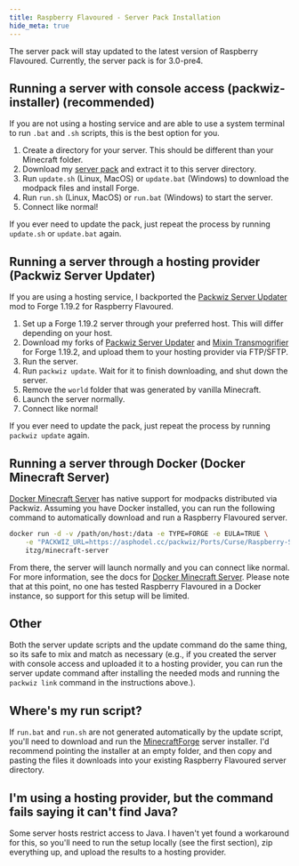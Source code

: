 ```yaml
---
title: Raspberry Flavoured - Server Pack Installation
hide_meta: true
---
```


The server pack will stay updated to the latest version of Raspberry Flavoured. Currently, the server pack is for 3.0-pre4.

## Running a server with console access (packwiz-installer) (recommended)

If you are not using a hosting service and are able to use a system terminal to run `.bat` and `.sh` scripts, this is the best option for you.

1. Create a directory for your server. This should be different than your Minecraft folder.
1. Download my [server pack](https://asphodel.cc/resources/cf/Raspberry-Flavoured-3.0-pre2-Server-Pack.zip) and extract it to this server directory.
5. Run `update.sh` (Linux, MacOS) or `update.bat` (Windows) to download the modpack files and install Forge.
6. Run `run.sh` (Linux, MacOS) or `run.bat` (Windows) to start the server.
7. Connect like normal!

If you ever need to update the pack, just repeat the process by running `update.sh` or `update.bat` again.

## Running a server through a hosting provider (Packwiz Server Updater)

If you are using a hosting service, I backported the [Packwiz Server Updater](https://modrinth.com/mod/packwiz-server-updater) mod to Forge 1.19.2 for Raspberry Flavoured.

1. Set up a Forge 1.19.2 server through your preferred host. This will differ depending on your host.
2. Download my forks of [Packwiz Server Updater](https://github.com/cassiancc/packwiz-server-updater/releases/download/2.2.0%2Bforge-1.19.2/packwizsu-forge-2.2.0.jar) and [Mixin Transmogrifier](https://github.com/cassiancc/MixinTransmogrifier/releases/tag/0.4.6%2B1.19.2) for Forge 1.19.2, and upload them to your hosting provider via FTP/SFTP.
3. Run the server.
5. Run `packwiz update`. Wait for it to finish downloading, and shut down the server.
6. Remove the `world` folder that was generated by vanilla Minecraft.
7. Launch the server normally.
8. Connect like normal!

If you ever need to update the pack, just repeat the process by running `packwiz update` again.

## Running a server through Docker (Docker Minecraft Server)

[Docker Minecraft Server](https://docker-minecraft-server.readthedocs.io/en/latest/) has native support for modpacks distributed via Packwiz. Assuming you have Docker installed, you can run the following command to automatically download and run a Raspberry Flavoured server.

```bash
docker run -d -v /path/on/host:/data -e TYPE=FORGE -e EULA=TRUE \
    -e "PACKWIZ_URL=https://asphodel.cc/packwiz/Ports/Curse/Raspberry-Server/pack.toml" \
    itzg/minecraft-server
```

From there, the server will launch normally and you can connect like normal. For more information, see the docs for [Docker Minecraft Server](https://docker-minecraft-server.readthedocs.io/en/latest/mods-and-plugins/packwiz/). Please note that at this point, no one has tested Raspberry Flavoured in a Docker instance, so support for this setup will be limited.

## Other
Both the server update scripts and the update command do the same thing, so its safe to mix and match as necessary (e.g., if you created the server with console access and uploaded it to a hosting provider, you can run the server update command after installing the needed mods and running the `packwiz link` command in the instructions above.).

## Where's my run script?
If `run.bat` and `run.sh` are not generated automatically by the update script, you'll need to download and run the [MinecraftForge](https://maven.minecraftforge.net/net/minecraftforge/forge/1.19.2-43.4.12/forge-1.19.2-43.4.12-installer.jar) server installer. I'd recommend pointing the installer at an empty folder, and then copy and pasting the files it downloads into your existing Raspberry Flavoured server directory.

## I'm using a hosting provider, but the command fails saying it can't find Java?

Some server hosts restrict access to Java. I haven't yet found a workaround for this, so you'll need to run the setup locally (see the first section), zip everything up, and upload the results to a hosting provider. 
